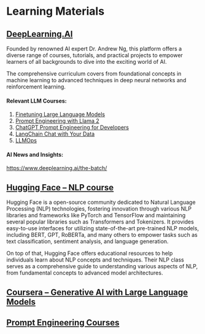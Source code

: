 # Learning Materials {#sec-learn .unnumbered}

\index{Learning Materials}

## [DeepLearning.AI](https://www.deeplearning.ai/)

Founded by renowned AI expert Dr. Andrew Ng, this platform offers a diverse range of courses, tutorials, and practical projects to empower learners of all backgrounds to dive into the exciting world of AI.

The comprehensive curriculum covers from foundational concepts in machine learning to advanced techniques in deep neural networks and reinforcement learning.

#### Relevant LLM Courses:

1.  [Finetuning Large Language Models](https://learn.deeplearning.ai/courses/finetuning-large-language-models/lesson/1/introduction)
2.  [Prompt Engineering with Llama 2](https://learn.deeplearning.ai/courses/prompt-engineering-with-llama-2/lesson/1/introduction)
3.  [ChatGPT Prompt Engineering for Developers](https://learn.deeplearning.ai/courses/chatgpt-prompt-eng/lesson/1/introduction)
4.  [LangChain Chat with Your Data](https://learn.deeplearning.ai/courses/langchain-chat-with-your-data)
5.  [LLMOps](https://learn.deeplearning.ai/llmops/lesson/1/introduction)

#### AI News and Insights:

<https://www.deeplearning.ai/the-batch/>

## [Hugging Face -- NLP course](https://huggingface.co/learn/nlp-course/chapter1/1)

Hugging Face is a open-source community dedicated to Natural Language Processing (NLP) technologies, fostering innovation through various NLP libraries and frameworks like PyTorch and TensorFlow and maintaining several popular libraries such as Transformers and Tokenizers. It provides easy-to-use interfaces for utilizing state-of-the-art pre-trained NLP models, including BERT, GPT, RoBERTa, and many others to empower tasks such as text classification, sentiment analysis, and language generation.

On top of that, Hugging Face offers educational resources to help individuals learn about NLP concepts and techniques. Their NLP class serves as a comprehensive guide to understanding various aspects of NLP, from fundamental concepts to advanced model architectures.

## [Coursera -- Generative AI with Large Language Models](https://www.coursera.org/learn/generative-ai-with-llms?utm_campaign=WebsiteCoursesGAIA&utm_medium=institutions&utm_source=deeplearning-ai#reviews)

## [Prompt Engineering Courses](https://www.promptingguide.ai/course)
